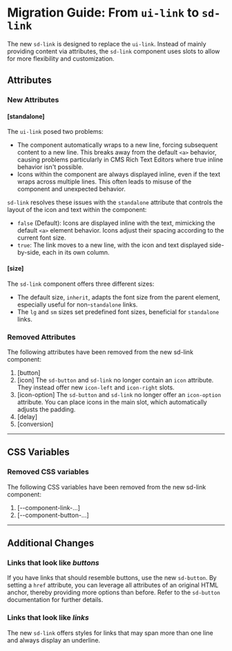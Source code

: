 
<Meta title="Docs/Migration/ui-link" />

# Migration Guide: From `ui-link` to `sd-link`

The new `sd-link` is designed to replace the `ui-link`. Instead of mainly providing content via attributes, the `sd-link` component uses slots to allow for more flexibility and customization.

## Attributes

### New Attributes

#### [standalone]

The `ui-link` posed two problems:

- The component automatically wraps to a new line, forcing subsequent content to a new line. This breaks away from the default `<a>` behavior, causing problems particularly in CMS Rich Text Editors where true inline behavior isn't possible.
- Icons within the component are always displayed inline, even if the text wraps across multiple lines. This often leads to misuse of the component and unexpected behavior.

`sd-link` resolves these issues with the `standalone` attribute that controls the layout of the icon and text within the component:

- `false` (Default): Icons are displayed inline with the text, mimicking the default `<a>` element behavior. Icons adjust their spacing according to the current font size.
- `true`: The link moves to a new line, with the icon and text displayed side-by-side, each in its own column.

#### [size]

The `sd-link` component offers three different sizes:

- The default size, `inherit`, adapts the font size from the parent element, especially useful for non-`standalone` links.
- The `lg` and `sm` sizes set predefined font sizes, beneficial for `standalone` links.

### Removed Attributes

The following attributes have been removed from the new sd-link component:

1. [button]
2. [icon]
   The `sd-button` and `sd-link` no longer contain an `icon` attribute. They instead offer new `icon-left` and `icon-right` slots.
3. [icon-option]
   The `sd-button` and `sd-link` no longer offer an `icon-option` attribute. You can place icons in the main slot, which automatically adjusts the padding.
4. [delay]
5. [conversion]

<hr />

## CSS Variables

### Removed CSS variables

The following CSS variables have been removed from the new sd-link component:

1. [--component-link-...]
2. [--component-button-...]

<hr />

## Additional Changes

### Links that look like _buttons_

If you have links that should resemble buttons, use the new `sd-button`. By setting a `href` attribute, you can leverage all attributes of an original HTML anchor, thereby providing more options than before. Refer to the `sd-button` documentation for further details.

### Links that look like _links_

The new `sd-link` offers styles for links that may span more than one line and always display an underline.
